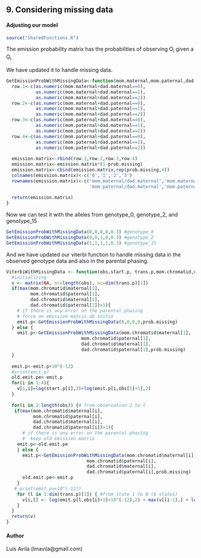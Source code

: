 9. Considering missing data
-----------------------------
#### Adjusting our model


```r

source("SharedFunctions.R")


```



The emission probability matrix has the probabilities of observing O~i~ given 
a G~i~

We have updated it to handle missing data.


```r
GetEmissionProbWithMissingData<-function(mom.maternal,mom.paternal,dad.maternal,dad.paternal,prob.missing){
  row.1<-c(as.numeric(mom.maternal+dad.maternal==0),
           as.numeric(mom.maternal+dad.maternal==1),
           as.numeric(mom.maternal+dad.maternal==2))
  row.2<-c(as.numeric(mom.maternal+dad.paternal==0),
           as.numeric(mom.maternal+dad.paternal==1),
           as.numeric(mom.maternal+dad.paternal==2)) 
  row.3<-c(as.numeric(mom.paternal+dad.maternal==0),
           as.numeric(mom.paternal+dad.maternal==1),
           as.numeric(mom.paternal+dad.maternal==2))
  row.4<-c(as.numeric(mom.paternal+dad.paternal==0),
           as.numeric(mom.paternal+dad.paternal==1),
           as.numeric(mom.paternal+dad.paternal==2))      
  
  emission.matrix<-rbind(row.1,row.2,row.3,row.4)
  emission.matrix<-emission.matrix*(1-prob.missing)
  emission.matrix<-cbind(emission.matrix,rep(prob.missing,4))
  colnames(emission.matrix)<-c('0','1','2','3')
  rownames(emission.matrix)<-c('mom.maternal/dad.maternal','mom.maternal/dad.paternal',
                               'mom.paternal/dad.maternal','mom.paternal/dad.paternal')
  
  return(emission.matrix)
}


```

Now we can test it with the alleles from genotype_0, genotype_2, and genotype_15
```r
GetEmissionProbWithMissingData(0,0,0,0,0.3) #genotype_0
GetEmissionProbWithMissingData(0,0,1,0,0.3) #genotype_2
GetEmissionProbWithMissingData(1,1,1,1,0.3) #genotype_15
```
And we have updated our viterbi function to handle missing data in the observed genotype data
and also in the parental phasing.

```r
ViterbiWithMissingData <- function(obs,start.p, trans.p,mom.chromatid,dad.chromatid,prob.missing) {
  #initializing
  v <- matrix(NA, nr=length(obs), nc=dim(trans.p)[1])
  if(max(mom.chromatid$maternal[1],
         mom.chromatid$paternal[1],
         dad.chromatid$maternal[1],
         dad.chromatid$paternal[1])>1){
    # if there is any error on the parental phasing
    # force an emission matrix ab initio
    emit.p<-GetEmissionProbWithMissingData(0,0,0,0,prob.missing)
  } else {
    emit.p<-GetEmissionProbWithMissingData(mom.chromatid$maternal[1],
                            mom.chromatid$paternal[1],
                            dad.chromatid$maternal[1],
                            dad.chromatid$paternal[1],prob.missing)
  }
  
  emit.p<-emit.p+10^(-12) 
  #print(emit.p)
  old.emit.pe<-emit.p
  for(i in 1:4){
    v[1,i]=log(start.p[i],2)+log(emit.p[i,obs[1]+1],2)
  }
  
  for(i in 2:length(obs)) {# from observation 2 to t
   if(max(mom.chromatid$maternal[i],
          mom.chromatid$paternal[i],
          dad.chromatid$maternal[i],
          dad.chromatid$paternal[i])>1){
      # if there is any error on the parental phasing
      #  keep old emission matrix
    emit.p<-old.emit.pe
    } else {
      emit.p<-GetEmissionProbWithMissingData(mom.chromatid$maternal[i],
                              mom.chromatid$paternal[i],
                              dad.chromatid$maternal[i],
                              dad.chromatid$paternal[i],prob.missing)
      old.emit.pe<-emit.p
    }
   # print(emit.p++10^(-12))
    for (l in 1:dim(trans.p)[1]) { #from state 1 to N (8 states)
      v[i,l] <- log(emit.p[l,obs[i]+1]+10^(-12),2) + max(v[(i-1),] + log( trans.p[l,],2))
    }
  }   
  return(v) 
}
```

#### Author
Luis Avila (lmavila@gmail.com)
